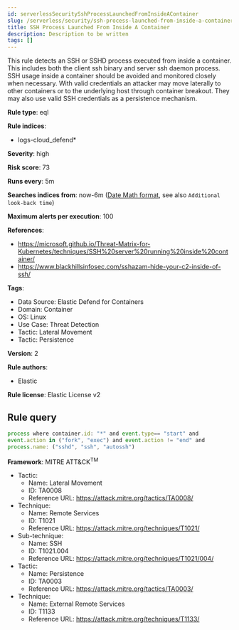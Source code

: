 ```yaml
---
id: serverlessSecuritySshProcessLaunchedFromInsideAContainer
slug: /serverless/security/ssh-process-launched-from-inside-a-container
title: SSH Process Launched From Inside A Container
description: Description to be written
tags: []
---
```


<div id="ssh-process-launched-from-inside-a-container"></div>

This rule detects an SSH or SSHD process executed from inside a container. This includes both the client ssh binary and server ssh daemon process. SSH usage inside a container should be avoided and monitored closely when necessary. With valid credentials an attacker may move laterally to other containers or to the underlying host through container breakout. They may also use valid SSH credentials as a persistence mechanism.

**Rule type**: eql

**Rule indices**: 

* logs-cloud_defend*

**Severity**: high

**Risk score**: 73

**Runs every**: 5m

**Searches indices from**: now-6m ([Date Math format](((ref))/common-options.html#date-math), see also <DocLink id="serverlessSecurityRulesUiCreate" section="set-the-rules-schedule">`Additional look-back time`</DocLink>)

**Maximum alerts per execution**: 100

**References**: 

* https://microsoft.github.io/Threat-Matrix-for-Kubernetes/techniques/SSH%20server%20running%20inside%20container/
* https://www.blackhillsinfosec.com/sshazam-hide-your-c2-inside-of-ssh/

**Tags**: 

* Data Source: Elastic Defend for Containers
* Domain: Container
* OS: Linux
* Use Case: Threat Detection
* Tactic: Lateral Movement
* Tactic: Persistence

**Version**: 2

**Rule authors**: 

* Elastic

**Rule license**: Elastic License v2

## Rule query

```js
process where container.id: "*" and event.type== "start" and
event.action in ("fork", "exec") and event.action != "end" and 
process.name: ("sshd", "ssh", "autossh")

```

**Framework**: MITRE ATT&CK<sup>TM</sup>

* Tactic:
    * Name: Lateral Movement
    * ID: TA0008
    * Reference URL: https://attack.mitre.org/tactics/TA0008/
* Technique:
    * Name: Remote Services
    * ID: T1021
    * Reference URL: https://attack.mitre.org/techniques/T1021/
* Sub-technique:
    * Name: SSH
    * ID: T1021.004
    * Reference URL: https://attack.mitre.org/techniques/T1021/004/
* Tactic:
    * Name: Persistence
    * ID: TA0003
    * Reference URL: https://attack.mitre.org/tactics/TA0003/
* Technique:
    * Name: External Remote Services
    * ID: T1133
    * Reference URL: https://attack.mitre.org/techniques/T1133/

